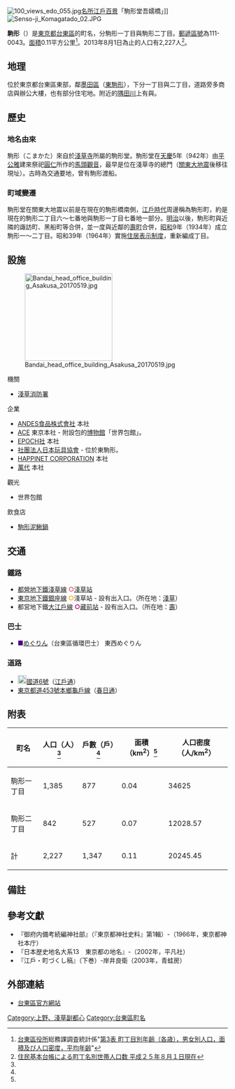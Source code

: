 {{Pathnav|日本|東京都|台東區|frame=1}}
{{Infobox Settlement
|official_name = 駒形
|native_name =
|image_flag =
|image_seal =
| image_map =
| map_caption = 駒形的位置
| pushpin_map = Tokyo city
|latd=35|latm=42|lats=27|latNS=N
|longd=139|longm=47|longs=42|longEW=E
|subdivision_type = [[國家|國家]]
|subdivision_name = {{JPN}}
|subdivision_type1 = [[都道府縣|都道府縣]]
|subdivision_name1 = [[File:Flag_of_Tokyo.svg|border]] [[東京都|東京都]]
|subdivision_type2 = [[東京都區部|特別區]]
|subdivision_name2 = [[File:Flag_of_Taito,_Tokyo.svg|25px]] [[台東區|台東區]]
|subdivision_type3 = [[地域|地域]]
|subdivision_name3 = [[淺草區|淺草地區]]
|established_title =
|established_date =
|government_type =
|leader_title =
|leader_name =
|area_magnitude =
|area_total_km2 = 0.11
|area_land_km2 =  
|area_urban_km2 =
|area_metro_km2 =
|population_as_of= 2013年8月1日
|population_footnotes =
|population_total = 2227
|population_urban =
|population_metro =
|population_density_km2 = auto
| timezone = [[日本標準時間|JST]]
| utc_offset = +9
|timezone_DST =
|utc_offset_DST =
|elevation_footnotes=
|elevation_m = 20
|elevation_ft =
|postal_code_type = [[郵遞區號|郵遞區號]]
|postal_code = 111-0043
|area_code = 03
|registration_plate = 足立
|website =
|footnotes = ※座標、標高在駒形一丁目附近
}}
[[File:100_views_edo_055.jpg|thumb]][[名所江戶百景|名所江戶百景]]「駒形堂吾嬬橋」]]
[[File:Senso-ji_Komagatado_02.JPG|thumb]]

'''駒形'''（{{jpn|j=駒形|hg=こまがた|rm=Komagata|f=y}}）是[[東京都|東京都]][[台東區|台東區]]的町名，分駒形一丁目與駒形二丁目。[[郵遞區號|郵遞區號]]為111-0043。[[面積|面積]]0.11平方公里<ref name="area0510">[[台東區役所|台東區役所]]総務課調査統計係"[http://www.city.taito.lg.jp/index/kitemite/abouttaito/kokuzeichosa/2005chosa.files/067439_000001.pdf 第3表 町丁目別年齢（各歳），男女別人口，面積及び人口密度，平均年齢]{{dead link|date=2018年5月 |bot=InternetArchiveBot |fix-attempted=yes }}"</ref>。2013年8月1日為止的人口有2,227人<ref name="pop1308">[http://www.city.taito.lg.jp/index/kitemite/abouttaito/setai/setaisu/setaisu2013.files/B_cho2508.pdf 住民基本台帳による町丁名別世帯人口数 平成２５年８月１日現在]{{dead link|date=十一月 2017 |bot=InternetArchiveBot }}</ref>。

== 地理 ==
位於東京都台東區東部，鄰[[墨田區|墨田區]]（[[東駒形|東駒形]]），下分一丁目與二丁目，道路旁多商店與辦公大樓，也有部分住宅地。附近的[[隅田川|隅田川]]上有{{link-ja|駒形橋|駒形橋}}與{{link-ja|廄橋|厩橋}}。

== 歷史 ==
=== 地名由來 ===
駒形（こまかた）來自於[[淺草寺|淺草寺]]所屬的駒形堂。駒形堂在[[天慶_(日本)|天慶]]5年（942年）由[[平公雅|平公雅]]建來祭祀[[圓仁|圓仁]]所作的[[馬頭觀音|馬頭觀音]]，最早是位在淺草寺的總門（[[關東大地震|關東大地震]]後移往現址）。古時為交通要地，曾有駒形渡船。

=== 町域變遷 ===
駒形堂在關東大地震以前是在現在的駒形橋南側，[[江戶時代|江戶時代]]周邊稱為駒形町，約是現在的駒形二丁目六～七番地與駒形一丁目七番地一部分。[[明治|明治]]以後，駒形町與近隣的諏訪町、黑船町等合併，並一度與近鄰的[[壽_(台東區)|壽町]]合併，[[昭和|昭和]]9年（1934年）成立駒形一～二丁目。昭和39年（1964年）實施[[住居表示制度|住居表示制度]]，重新編成丁目。

== 設施 ==
[[File:Bandai_head_office_building_Asakusa_20170519.jpg|200px]]
; 機關
* [[東京消防聽第六消防方面本部#淺草消防署|淺草消防署]] 
; 企業
* [[ANDES食品|ANDES食品株式會社]] 本社
* [[ACE_(包)|ACE]] 東京本社 - 附設包的[[博物館|博物館]]「世界包館」。
* [[EPOCH社|EPOCH社]] 本社
* [[日本玩具協會|社團法人日本玩具協會]] - 位於東駒形。
* [[HAPPINET_CORPORATION|HAPPINET CORPORATION]] 本社
* [[萬代|萬代]] 本社
; 觀光
* 世界包館
; 飲食店
* [[駒形泥鰍鍋|駒形泥鰍鍋]]

== 交通 ==
=== 鐵路 ===
* [[都營地下鐵|都營地下鐵]][[都營地下鐵淺草線|淺草線]] <span style="color:#EF4868">'''○'''</span>[[淺草站|淺草站]]
* [[東京地下鐵|東京地下鐵]][[東京地下鐵銀座線|銀座線]] <span style="color:orange">'''○'''</span>淺草站 - 設有出入口。（所在地：[[淺草|淺草]]）
* 都営地下鐵[[都營地下鐵大江戶線|大江戶線]] <span style="color:#b6007a">'''○'''</span>[[藏前站|藏前站]] - 設有出入口。（所在地：[[壽_(台東區)|壽]]）

=== 巴士 ===
* <span style="color:indigo">■</span>[[めぐりん|めぐりん]]（台東區循環巴士） 東西めぐりん

=== 道路 ===
* [[File:Japanese_National_Route_Sign_0006.svg|20px]][[國道6號_(日本)|國道6號]]（[[江戶通|江戶通]]）
* [[東京都道453號本鄉龜戶線|東京都道453號本鄉龜戶線]]（[[春日通|春日通]]）

==附表==
{| class="wikitable sortable" style="text-align:right; font-size:95%"
|+
!町名
!人口（人）<ref name="pop1308"/>
!戶數（戶）<ref name="pop1308"/>
!面積（km<sup>2</sup>）<ref name="area0510"/>
!人口密度（人/km<sup>2</sup>）
|-
|駒形一丁目||1,385||877||0.04||34625
|-
|駒形二丁目||842||527||0.07||12028.57
|-
|計||2,227||1,347||0.11||20245.45
|}

== 備註 ==
{{Reflist}}

== 參考文獻 ==
*『御府内備考続編神社部』（『東京都神社史料』第1輯）-（1966年，東京都神社本庁）
*『日本歴史地名大系13　東京都の地名』-（2002年，平凡社）
*『江戶・町づくし稿』（下巻）-岸井良衛（2003年，青蛙房）

== 外部連結 ==
* [https://web.archive.org/web/20031011164358/http://www.city.taito.tokyo.jp/ 台東區官方網站]

{{台東區的町名}}
{{DEFAULTSORT:Komagata}}
[[Category:上野、淺草副都心|Category:上野、淺草副都心]]
[[Category:台東區町名|Category:台東區町名]]